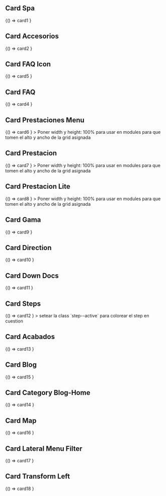 

<Meta title="Components/Cards" />

## Card Spa
<Canvas>
 <Story name="Primary">
  {() => card1
  }
 </Story>
</Canvas>


## Card Accesorios
<Canvas>
 <Story name="Card Accesorios">
  {() => card2
  }
 </Story>
</Canvas>


## Card FAQ Icon
<Canvas>
 <Story name="Card FAQ Icon">
  {() => card5
  }
 </Story>
</Canvas>


## Card FAQ
<Canvas>
 <Story name="Card FAQ">
  {() => card4
  }
 </Story>
</Canvas>


## Card Prestaciones Menu
<Canvas>
 <Story name="Card Prestaciones Menu">
  {() => card6
  }
 </Story>
</Canvas>
> Poner width y height: 100% para usar en modules para que tomen el alto y ancho de la grid asignada


## Card Prestacion
<Canvas>
 <Story name="Card Prestacion">
  {() => card7
  }
 </Story>
</Canvas>
> Poner width y height: 100% para usar en modules para que tomen el alto y ancho de la grid asignada



## Card Prestacion Lite
<Canvas>
 <Story name="Card Prestacion Lite">
  {() => card8
  }
 </Story>
</Canvas>
> Poner width y height: 100% para usar en modules para que tomen el alto y ancho de la grid asignada


## Card Gama
<Canvas className="bg-secondary">
 <Story name="Card Gama">
  {() => card9
  }
 </Story>
</Canvas>


## Card Direction
<Canvas>
 <Story name="Card Direction">
  {() => card10
  }
 </Story>
</Canvas>


## Card Down Docs
<Canvas>
 <Story name="Card Down Docs">
  {() => card11
  }
 </Story>
</Canvas>



## Card Steps
<Canvas>
 <Story name="Card Steps">
  {() => card12
  }
 </Story>
</Canvas>
> setear la class `step--active` para colorear el step en cuestion


## Card Acabados
<Canvas>
 <Story name="Card Acabados">
  {() => card13
  }
 </Story>
</Canvas>

## Card Blog

<Canvas>
 <Story name="Card Blog">
  {() => card15
  }
 </Story>
</Canvas>


## Card Category Blog-Home

<Canvas>
 <Story name="Card Blog-Home">
  {() => card14
  }
 </Story>
</Canvas>


## Card Map

<Canvas>
 <Story name="Card Map">
  {() => card16
  }
 </Story>
</Canvas>


## Card Lateral Menu Filter

<Canvas>
 <Story name="Card Lateral Menu Filter">
  {() => card17
  }
 </Story>
</Canvas>



## Card Transform Left

<Canvas>
 <Story name="Card Transform Left">
  {() => card18
  }
 </Story>
</Canvas>

